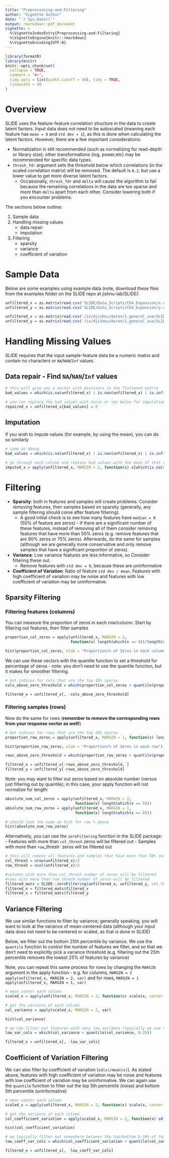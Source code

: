 ```yaml
---
title: "Preprocessing-and-Filtering"
author: "Vignette Author"
date: "`r Sys.Date()`"
output: rmarkdown::pdf_document
vignette: >
  %\VignetteIndexEntry{Preprocessing-and-Filtering}
  %\VignetteEngine{knitr::rmarkdown}
  %\VignetteEncoding{UTF-8}
---
```


```r
library(formatR)
library(knitr)
knitr::opts_chunk$set(
  collapse = TRUE,
  comment = "#>",
  tidy.opts = list(width.cutoff = 40), tidy = TRUE,
  linewidth = 40
)
```

# Overview
SLIDE uses the feature-feature correlation structure in the data to create latent factors. Input data does not need to be autoscaled (meaning each feature has `mean = 0` and `std dev = 1`), as this is done when calculating the latent factors. However, there are a few important considerations:

* Normalization is still recommended (such as normalizing for read-depth or library size); other transformations (log, power,etc) may be recommended for specific data types. 
* `thresh_fdr` argument sets the threshold below which correlations (in the scaled correlation matrix) will be removed. The default is `0.2`, but use a lower value to get more diverse latent factors.
  + Occasionally, `thresh_fdr` and `delta` will cause the algorithm to fail because the remaining correlations in the data are too sparse and more than `delta` apart from each other. Consider lowering both if you encounter problems.

The sections below outline:

1. Sample data
2. Handling missing values
    + data repair
    + imputation
3. Filtering
    + sparsity
    + variance
    + coefficient of variation




# Sample Data
Below are some examples using example data (note, download these files from the examples folder on the SLIDE repo at jishnu-lab/SLIDE):
```r
unfiltered_x = as.matrix(read.csv('SLIDE/Data_Scripts/CD4_Expansion/x.csv', row.names = 1))
unfiltered_y = as.matrix(read.csv('SLIDE/Data_Scripts/CD4_Expansion/y.csv', row.names = 1))

```

```r
unfiltered_x = as.matrix(read.csv('/ix/djishnu/Aaron/1_general_use/SLIDE/Data_Scripts/CD4_Expansion/x.csv', row.names = 1))
unfiltered_y = as.matrix(read.csv('/ix/djishnu/Aaron/1_general_use/SLIDE/Data_Scripts/CD4_Expansion/y.csv', row.names = 1))

```
# Handling Missing Values
SLIDE requires that the input sample-feature data be a numeric matrix and contain no characters or `NA`/`NAN`/`Inf` values. 

## Data repair - Find `NA`/`NAN`/`Inf` values
```r

# this will give you a vector with positions in the flattened matrix
bad_values = which(is.na(unfiltered_x) | is.nan(unfiltered_x) | is.infinite(unfiltered_x))

# you can replace the bad values with zeros or see below for imputation
repaired_x = unfiltered_x[bad_values] = 0
```

## Imputation
If you wish to impute values (for example, by using the mean), you can do so similarly
```r
# same as above
bad_values = which(is.na(unfiltered_x) | is.nan(unfiltered_x) | is.infinite(unfiltered_x))

# go through each column and replace bad values with the mean of that column
imputed_x = apply(unfiltered_x, MARGIN = 2, function(x) x[which(is.na(x) | is.nan(x) | is.infinite(x))] = mean(x, na.rm = TRUE))
```

# Filtering
* **Sparsity**: both in features and samples will create problems. Consider removing features, then samples based on sparsity (generally, any sample filtering should come after feature filtering). 
  + A good initial check is to see how many features have `median = 0` (50% of feature are zeros) - if there are a significant number of these features, instead of removing all of them consider removing features that have more than 50% zeros (e.g. remove features that are 90% zeros or 75% zeros). Afterwards, do the same for samples (although we are generally more conservative and only remove samples that have a significant proportion of zeros).
* **Variance**: Low variance features are less informative, so Consider filtering these out. 
  + Remove features with `std dev = 0`, because these are uninformative
* **Coefficient of Variation**: Ratio of feature `std dev / mean`. Features with high coefficient of variation may be noise and features with low coefficient of variation may be uninformative.

## Sparsity Filtering

### Filtering features (columns)
You can measure the proportion of zeros in each row/column. Start by filtering out features, then filter samples
```r
proportion_col_zeros = apply(unfiltered_x, MARGIN = 2, 
                             function(x) length(which(x == 0))/length(x))

hist(proportion_col_zeros, xlab = "Proportion/% of Zeros in each column")
```

We can use these vectors with the quantile function to set a threshold for percentage of zeros - note: you don't need to use the quantile function, but it makes for smoother filtering.
```r
# Get indices for cols that are the top 10% sparse
cols_above_zero_threshold = which(proportion_col_zeros > quantile(proportion_col_zeros, 0.9))

filtered_x = unfiltered_x[, -cols_above_zero_threshold]
```

### Filtering samples (rows)
Now do the same for rows (**remember to remove the corresponding rows from your response vector as well!**)
```r
# Get indices for rows that are the top 10% sparse
proportion_row_zeros = apply(unfiltered_x, MARGIN = 1, function(x) length(which(x == 0))/length(x))

hist(proportion_row_zeros, xlab = "Proportion/% of Zeros in each row")

rows_above_zero_threshold = which(proportion_row_zeros > quantile(proportion_row_zeros, 0.9))

filtered_x = unfiltered_x[-rows_above_zero_threshold, ]
filtered_y = unfiltered_y[-rows_above_zero_threshold]
```

Note: you may want to filter out zeros based on absolute number (versus just filtering out by quantile); in this case, your apply function will not normalize for length:
```r
absolute_num_col_zeros = apply(unfiltered_x, MARGIN = 2, 
                               function(x) length(which(x == 0)))
absolute_num_row_zeros = apply(unfiltered_x, MARGIN = 1, 
                               function(x) length(which(x == 0)))

# should look the same as hist for row % above
hist(absolute_num_row_zeros)
```

Alternatively, you can use the `zeroFiltering` function in the SLIDE package:
- Features with more than `col_thresh` zeros will be filtered out 
- Samples with more than `row`_thresh` zeros will be filtered out

```r
# this will remove all features and samples that have more than 50% zeros (any feature or column with median = 0)
col_thresh = nrow(unfiltered_x)/2
row_thresh = ncol(unfiltered_x)/2

#columns with more than col_thresh number of zeros will be filtered
#rows with more than row_thresh number of zeros will be filtered
filtered_mats = SLIDE::zeroFiltering(unfiltered_x, unfiltered_y, col_thresh = nrow(unfiltered_x)/2, row_thresh = ncol(unfiltered_x)/2)
filtered_x = filtered_mats$filtered_x
filtered_x = filtered_mats$filtered_y
```

## Variance Filtering

We use similar functions to filter by variance; generally speaking, you will want to look at the variance of mean-centered data (although your input data does not need to be centered or scaled, as that is done in SLIDE)

Below, we filter out the bottom 25th percentile by variance. We use the `quantile` function to control the number of features we filter, and so that we don't need to explicitly pick a variance threshold (e.g. filtering out the 25th percentile removes the lowest 25% of features by variance)

Note, you can repeat this same process for rows by changing the `MARGIN` argument in the apply function - e.g. for columns, `MARGIN = 2` `apply(unfiltered_x, MARGIN = 2, var)` and for rows, `MARGIN = 1` `apply(unfiltered_x, MARGIN = 1, var)`

```r

# mean center each column
scaled_x = apply(unfiltered_x, MARGIN = 2, function(x) scale(x, center = TRUE, scale = FALSE))

# get the variance of each column
col_variance = apply(scaled_x, MARGIN = 2, var)

hist(col_variance)

# we can filter out features with very low variance (typically we use somewhere between the 25th-45th percentiles). We use 25th percentile below
low_var_cols = which(col_variance < quantile(col_variance, 0.25))

filtered_x = unfiltered_x[, -low_var_cols]
```

## Coefficient of Variation Filtering

We can also filter by coefficient of variation (`sd(x)/mean(x)`). As stated above, features with high coefficient of variation may be noise and features with low coefficient of variation may be uninformative. We can again use the `quantile` function to filter out the top 5th percentile (noise) and bottom 5th percentile (uninformative)
```r

# mean center each column
scaled_x = apply(unfiltered_x, MARGIN = 2, function(x) scale(x, center = TRUE, scale = FALSE))

# get the variance of each column
col_coefficient_variation = apply(scaled_x, MARGIN = 2, function(x) sd(x)/mean(x))

hist(col_coefficient_variation)

# we typically filter out somewhere between the top/bottom 5-10% of features; filtering out top and bottom 5% shown below
low_coeff_var_cols = which(col_coefficient_variation < quantile(col_coefficient_variation, 0.05) | col_coefficient_variation > quantile(col_coefficient_variation, 0.95))

filtered_x = unfiltered_x[, -low_coeff_var_cols]
```
